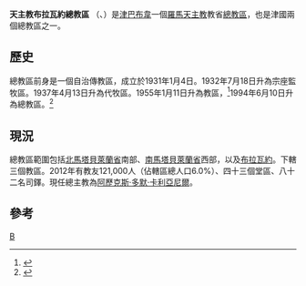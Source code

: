 {{Infobox Roman Catholic diocese
|Roman Catholic Diocese of = 天主教布拉瓦約總教區
|Latin name of diocese = Archidioecesis Bulauaiensis
|image = 
|caption = 
|location = [[津巴布韋|津巴布韋]]
|territory = [[北馬塔貝萊蘭省|北馬塔貝萊蘭省]]南部、<br>[[南馬塔貝萊蘭省|南馬塔貝萊蘭省]]西部、[[布拉瓦約|布拉瓦約]]
|population = 121,000
|rite = 拉丁禮
|patron = 
|province = 
|established = 1931年
|cathedral = 聖母無原罪主教座堂
|副主教座堂 =
|leadership = 總主教
|website = [http://www.bulawayoarchdiocese.org/ 官方網頁]
|教宗= 
|metropolitan =阿歷克斯‧多默‧卡利亞尼爾
|ordinary = 
|coadjutor bishop = 
|emeritus = 
}}
'''天主教布拉瓦約總教區''' （{{lang-la|Archidioecesis Bulauaiensis}}、{{lang-en|Roman Catholic Archdiocese of Bulawayo}}）是[[津巴布韋|津巴布韋]]一個[[羅馬天主教|羅馬天主教]]教省[[總教區|總教區]]，也是津國兩個總教區之一。

==歷史==
總教區前身是一個自治傳教區，成立於1931年1月4日。1932年7月18日升為宗座監牧區。1937年4月13日升為代牧區。1955年1月11日升為教區，<ref>{{cite journal
|journal=[[宗座公報|宗座公報]]
|publisher=梵蒂岡出版社
|date=1955年
|volume=47
|title=''Quod Christus'
|page=369
|url=http://www.vatican.va/archive/aas/documents/AAS%2047%20%5B1955%5D%20-%20ocr.pdf
|access-date=2014-01-20
|archive-date=2020-02-02
|archive-url=https://web.archive.org/web/20200202032807/http://www.vatican.va/archive/aas/documents/AAS%2047%20%5B1955%5D%20-%20ocr.pdf
|dead-url=no
}}</ref>1994年6月10日升為總教區。<ref>{{Cite web |url=http://www.vatican.va/holy_father/john_paul_ii/apost_constitutions/documents/hf_jp-ii_apc_19940610_bulauaiensis_lt.html |title=升為總教區的宗座憲令 |access-date=2014-01-20 |archive-date=2014-05-18 |archive-url=https://web.archive.org/web/20140518003735/http://www.vatican.va/holy_father/john_paul_ii/apost_constitutions/documents/hf_jp-ii_apc_19940610_bulauaiensis_lt.html |dead-url=no }}</ref>

==現況==
總教區範圍包括[[北馬塔貝萊蘭省|北馬塔貝萊蘭省]]南部、[[南馬塔貝萊蘭省|南馬塔貝萊蘭省]]西部，以及[[布拉瓦約|布拉瓦約]]。下轄三個教區。2012年有教友121,000人（佔轄區總人口6.0%）、四十三個堂區、八十二名司鐸。現任總主教為[[阿歷克斯‧多默‧卡利亞尼爾|阿歷克斯‧多默‧卡利亞尼爾]]。

==參考==
{{reflist}}

{{津巴布韋天主教教區}}
[[Category:津巴布韋天主教教區|B]]